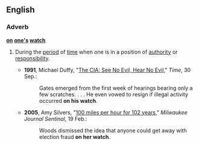 ==English==

===Adverb===
'''[[on]] [[one]][['s]] [[watch]]'''

# {{chiefly|US|idiomatic}} During the [[period]] of [[time]] when one is in a position of [[authority]] or [[responsibility]].
#* '''1991''', Michael Duffy, "[http://www.time.com/time/magazine/article/0,9171,973943-2,00.html The CIA: See No Evil, Hear No Evil]," ''Time'', 30 Sep.:
#*: Gates emerged from the first week of hearings bearing only a few scratches. . . . He even vowed to resign if illegal activity occurred '''on his watch'''.
#* '''2005''', Amy Silvers, "[http://www.jsonline.com/story/index.aspx?id=303103 100 miles per hour for 102 years]," ''Milwaukee Journal Sentinal'', 19 Feb.:
#*: Woods dismissed the idea that anyone could get away with election fraud '''on her watch'''.